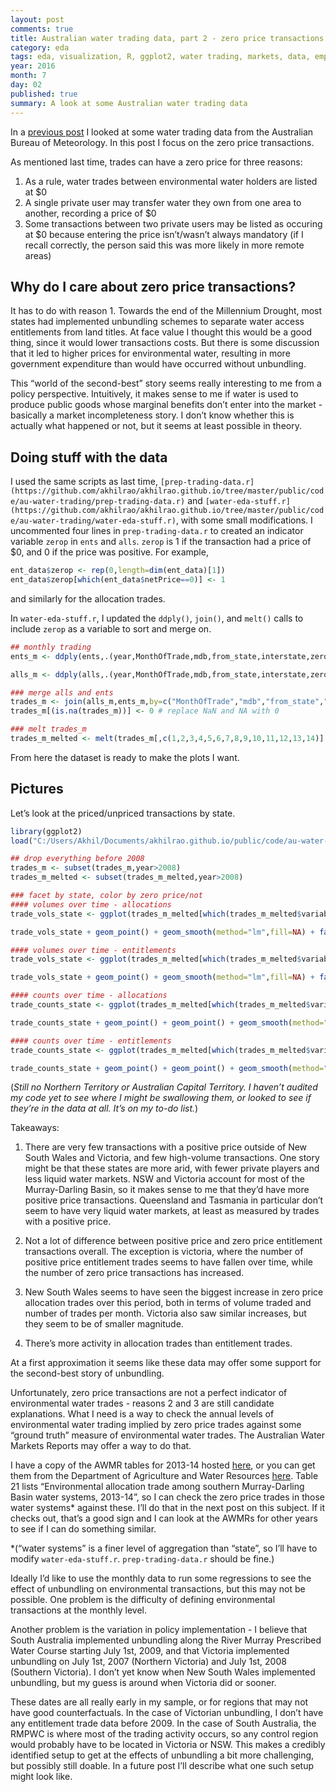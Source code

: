 ```yaml
---
layout: post
comments: true
title: Australian water trading data, part 2 - zero price transactions
category: eda
tags: eda, visualization, R, ggplot2, water trading, markets, data, empirics
year: 2016
month: 7
day: 02
published: true
summary: A look at some Australian water trading data
---
```


In a [previous post](https://akhilrao.github.io/eda/2016/06/29/au-water-trading-1-look-at-data/) I looked at some water trading data from the Australian Bureau of Meteorology. In this post I focus on the zero price transactions.

As mentioned last time, trades can have a zero price for three reasons:

1. As a rule, water trades between environmental water holders are listed at $0
2. A single private user may transfer water they own from one area to another, recording a price of $0
3. Some transactions between two private users may be listed as occuring at $0 because entering the price isn't/wasn't always mandatory (if I recall correctly, the person said this was more likely in more remote areas)

## Why do I care about zero price transactions? 

It has to do with reason 1. Towards the end of the Millennium Drought, most states had implemented unbundling schemes to separate water access entitlements from land titles. At face value I thought this would be a good thing, since it would lower transactions costs. But there is some discussion that it led to higher prices for environmental water, resulting in more government expenditure than would have occurred without unbundling. 

This "world of the second-best" story seems really interesting to me from a policy perspective. Intuitively, it makes sense to me if water is used to produce public goods whose marginal benefits don't enter into the market - basically a market incompleteness story. I don't know whether this is actually what happened or not, but it seems at least possible in theory.

## Doing stuff with the data

I used the same scripts as last time, `[prep-trading-data.r](https://github.com/akhilrao/akhilrao.github.io/tree/master/public/code/au-water-trading/prep-trading-data.r)` and `[water-eda-stuff.r](https://github.com/akhilrao/akhilrao.github.io/tree/master/public/code/au-water-trading/water-eda-stuff.r)`, with some small modifications. I uncommented four lines in `prep-trading-data.r` to created an indicator variable `zerop` in `ents` and `alls`. `zerop` is 1 if the transaction had a price of $0, and 0 if the price was positive. For example,

```r
ent_data$zerop <- rep(0,length=dim(ent_data)[1])
ent_data$zerop[which(ent_data$netPrice==0)] <- 1
```

and similarly for the allocation trades.

In `water-eda-stuff.r`, I updated the `ddply()`, `join()`, and `melt()` calls to include `zerop` as a variable to sort and merge on.

```r
## monthly trading
ents_m <- ddply(ents,.(year,MonthOfTrade,mdb,from_state,interstate,zerop),summarize,v_ents=sum(quantityTraded),price_ents=mean(PricePerML[PricePerML!=0]),n_ents=length(quantityTraded),np_ents=length(PricePerML[PricePerML!=0]))

alls_m <- ddply(alls,.(year,MonthOfTrade,mdb,from_state,interstate,zerop),summarize,v_alls=sum(quantityTraded),price_alls=mean(PricePerML[PricePerML!=0]),n_alls=length(quantityTraded),np_alls=length(PricePerML[PricePerML!=0]))

### merge alls and ents
trades_m <- join(alls_m,ents_m,by=c("MonthOfTrade","mdb","from_state","interstate","zerop"),type="full",match="first")
trades_m[(is.na(trades_m))] <- 0 # replace NaN and NA with 0

### melt trades_m
trades_m_melted <- melt(trades_m[,c(1,2,3,4,5,6,7,8,9,10,11,12,13,14)],id=c("year","MonthOfTrade","mdb","from_state","interstate","zerop")) # useful for plots later
```

From here the dataset is ready to make the plots I want. 

## Pictures

Let's look at the priced/unpriced transactions by state.

```r
library(ggplot2)
load("C:/Users/Akhil/Documents/akhilrao.github.io/public/code/au-water-trading/water-eda-stuff.RData") # load workspace

## drop everything before 2008
trades_m <- subset(trades_m,year>2008)
trades_m_melted <- subset(trades_m_melted,year>2008)

### facet by state, color by zero price/not
#### volumes over time - allocations
trade_vols_state <- ggplot(trades_m_melted[which(trades_m_melted$variable=="v_alls"),], aes(x=MonthOfTrade,y=value,color=factor(zerop)))

trade_vols_state + geom_point() + geom_smooth(method="lm",fill=NA) + facet_wrap(~from_state) + ggtitle("Allocation trading by state") + ylab("Volume (ML) traded per month") + xlab("time") + scale_colour_discrete(name="Price",labels=c("positive","zero"))

#### volumes over time - entitlements
trade_vols_state <- ggplot(trades_m_melted[which(trades_m_melted$variable=="v_ents"),], aes(x=MonthOfTrade,y=value,color=factor(zerop)))

trade_vols_state + geom_point() + geom_smooth(method="lm",fill=NA) + facet_wrap(~from_state) + ggtitle("Entitlement trading by state") + ylab("Volume (ML) traded per month") + xlab("time") + scale_colour_discrete(name="Price",labels=c("positive","zero"))

#### counts over time - allocations
trade_counts_state <- ggplot(trades_m_melted[which(trades_m_melted$variable=="n_alls"),], aes(x=MonthOfTrade,y=value,color=factor(zerop)))

trade_counts_state + geom_point() + geom_point() + geom_smooth(method="lm",fill=NA) + facet_wrap(~from_state) + ggtitle("Allocation trading by state") + ylab("Number of trades per month") + xlab("time") + scale_colour_discrete(name="Price",labels=c("positive","zero"))

#### counts over time - entitlements
trade_counts_state <- ggplot(trades_m_melted[which(trades_m_melted$variable=="n_ents"),], aes(x=MonthOfTrade,y=value,color=factor(zerop)))

trade_counts_state + geom_point() + geom_point() + geom_smooth(method="lm",fill=NA) + facet_wrap(~from_state) + ggtitle("Entitlement trading by state") + ylab("Number of trades per month") + xlab("time") + scale_colour_discrete(name="Price",labels=c("positive","zero"))

```

(*Still no Northern Territory or Australian Capital Territory. I haven't audited my code yet to see where I might be swallowing them, or looked to see if they're in the data at all. It's on my to-do list.*)

Takeaways:

1. There are very few transactions with a positive price outside of New South Wales and Victoria, and few high-volume transactions. One story might be that these states are more arid, with fewer private players and less liquid water markets. NSW and Victoria account for most of the Murray-Darling Basin, so it makes sense to me that they'd have more positive price transactions. Queensland and Tasmania in particular don't seem to have very liquid water markets, at least as measured by trades with a positive price.

2. Not a lot of difference between positive price and zero price entitlement transactions overall. The exception is victoria, where the number of positive price entitlement trades seems to have fallen over time, while the number of zero price transactions has increased.

3. New South Wales seems to have seen the biggest increase in zero price allocation trades over this period, both in terms of volume traded and number of trades per month. Victoria also saw similar increases, but they seem to be of smaller magnitude.

4. There's more activity in allocation trades than entitlement trades.

At a first approximation it seems like these data may offer some support for the second-best story of unbundling.

Unfortunately, zero price transactions are not a perfect indicator of environmental water trades - reasons 2 and 3 are still candidate explanations. What I need is a way to check the annual levels of environmental water trading implied by zero price trades against some "ground truth" measure of environmental water trades. The Australian Water Markets Reports may offer a way to do that. 

I have a copy of the AWMR tables for 2013-14 hosted [here](https://github.com/akhilrao/akhilrao.github.io/tree/master/public/code/au-water-trading/awmr2013-14_dataTables_v1.0.0.xlsx), or you can get them from the Department of Agriculture and Water Resources [here](http://www.agriculture.gov.au/abares/publications/display?url=http://143.188.17.20/anrdl/DAFFService/display.php?fid=pb_awmr_d9aawr20151211.xml). Table 21 lists "Environmental allocation trade among southern Murray-Darling Basin water systems, 2013-14", so I can check the zero price trades in those water systems* against these. I'll do that in the next post on this subject. If it checks out, that's a good sign and I can look at the AWMRs for other years to see if I can do something similar.

*("water systems" is a finer level of aggregation than "state", so I'll have to modify `water-eda-stuff.r`. `prep-trading-data.r` should be fine.)

Ideally I'd like to use the monthly data to run some regressions to see the effect of unbundling on environmental transactions, but this may not be possible. One problem is the difficulty of defining environmental transactions at the monthly level. 

Another problem is the variation in policy implementation - I believe that South Australia implemented unbundling along the River Murray Prescribed Water Course starting July 1st, 2009, and that Victoria implemented unbundling on July 1st, 2007 (Northern Victoria) and July 1st, 2008 (Southern Victoria). I don't yet know when New South Wales implemented unbundling, but my guess is around when Victoria did or sooner.

These dates are all really early in my sample, or for regions that may not have good counterfactuals. In the case of Victorian unbundling, I don't have any entitlement trade data before 2009. In the case of South Australia, the RMPWC is where most of the trading activity occurs, so any control region would probably have to be located in Victoria or NSW. This makes a credibly identified setup to get at the effects of unbundling a bit more challenging, but possibly still doable. In a future post I'll describe what one such setup might look like.